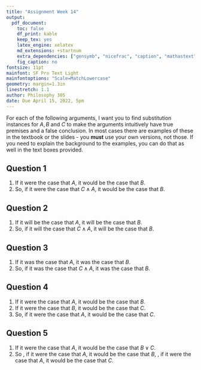 ```yaml
---
title: "Assignment Week 14"
output:
  pdf_document:
    toc: false
    df_print: kable
    keep_tex: yes
    latex_engine: xelatex
    md_extensions: +startnum
    extra_dependencies: ["gensymb", "nicefrac", "caption", "mathastext"]
    fig_caption: no
fontsize: 11pt
mainfont: SF Pro Text Light
mainfontoptions: "Scale=MatchLowercase"
geometry: margin=1.3in
linestretch: 1.1
author: Philosophy 305
date: Due April 15, 2022, 5pm
---
```


For each of the following arguments, I want you to find substitution instances for $A, B$ and $C$ to make the arguments intuitively have true premises and a false conclusion. In most cases there are examples of these in the textbook or the slides - you **must** use your own versions, not those. If you need to explain the background to the examples, you can do that as well in the text boxes provided.

## Question 1

1. If it were the case that $A$, it would be the case that $B$.
1. So, if it were the case that $C \wedge A$, it would be the case that $B$.

## Question 2

1. If it will be the case that $A$, it will be the case that $B$.
1. So, if it will the case that $C \wedge A$, it will be the case that $B$.

## Question 3

1. If it was the case that $A$, it was the case that $B$.
1. So, if it was the case that $C \wedge A$, it was the case that $B$.

## Question 4

1. If it were the case that $A$, it would be the case that $B$.
1. If it were the case that $B$, it would be the case that $C$.
1. So, if it were the case that $A$, it would be the case that $C$.

## Question 5

1. If it were the case that $A$, it would be the case that $B \vee C$.
1. So \textit{either}, if it were the case that $A$, it would be the case that $B$, \textit{or}, if it were the case that $A$, it would be the case that $C$.

